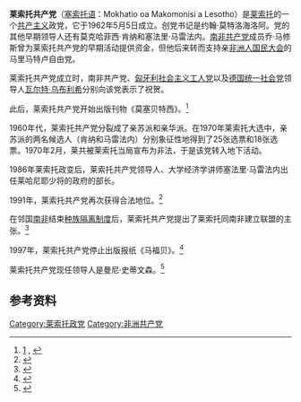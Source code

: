 {{共产党}}
'''莱索托共产党'''（[[塞索托语|塞索托语]]：Mokhatio oa Makomonisi a Lesotho）是[[莱索托|莱索托]]的一个[[共产主义|共产主义]]政党，它于1962年5月5日成立。创党书记是约翰·莫特洛海洛阿。党的其他早期领导人还有莫克哈菲西·肯纳和塞法里·马雷法内。[[南非共产党|南非共产党]]成员乔·马修斯曾为莱索托共产党的早期活动提供资金，但他后来转而支持亲[[非洲人国民大会|非洲人国民大会]]的马里马特卢自由党。

莱索托共产党成立时，南非共产党、[[匈牙利社会主义工人党|匈牙利社会主义工人党]]以及[[德国统一社会党|德国统一社会党]]领导人[[瓦尔特·乌布利希|瓦尔特·乌布利希]]分别向该党表示了祝贺。

此后，莱索托共产党开始出版刊物《莫塞贝特西》。<ref>[http://www.sacp.org.za/main.php?include=pubs/acommunist/1962/issue10.html] {{Wayback|url=http://www.sacp.org.za/main.php?include=pubs%2Facommunist%2F1962%2Fissue10.html |date=20120205041813 }}, {{cite web |url=http://www.eisa.org.za/PDF/rr23.pdf |title=存档副本 |accessdate=2007-02-07 |deadurl=yes |archiveurl=https://web.archive.org/web/20060924184034/http://www.eisa.org.za/PDF/rr23.pdf |archivedate=2006-09-24 }}</ref>

1960年代，莱索托共产党分裂成了亲苏派和亲华派。在1970年莱索托大选中，亲苏派的两名候选人（肯纳和马雷法内）分别象征性地得到了25张选票和18张选票。1970年2月，莱共被莱索托当局宣布为非法，于是该党转入地下活动。

1986年莱索托政变后，莱索托共产党领导人、大学经济学讲师塞法里·马雷法内出任莱哈尼耶少将的政府的部长。

1991年，莱索托共产党再次获得合法地位。<ref>{{Cite web |url=http://www.eisa.org.za/PDF/rr23.pdf |title=cover research report opt 1<!--Bot-generated title--> |access-date=2014-12-24 |archive-date=2006-09-24 |archive-url=https://web.archive.org/web/20060924184034/http://www.eisa.org.za/PDF/rr23.pdf |dead-url=no }}</ref>

在邻国[[南非|南非]]结束[[南非种族隔离制度|种族隔离制度]]后，莱索托共产党提出了莱索托同南非建立联盟的主张。<ref>{{Cite web |url=http://www.trc.org.ls/events/events19.954.htm |title=Summary of Events in Lesotho - 3rd quarter 1995<!--Bot-generated title--> |access-date=2014-12-24 |archive-date=2007-09-27 |archive-url=https://web.archive.org/web/20070927202624/http://www.trc.org.ls/events/events19.954.htm |dead-url=no }}</ref>

1997年，莱索托共产党停止出版报纸《马福贝》。<ref>{{Cite web |url=http://www.trc.org.ls/events/events20.011.htm |title=Summary of Events in Lesotho - 1st quarter 2001<!--Bot-generated title--> |access-date=2014-12-24 |archive-date=2007-09-27 |archive-url=https://web.archive.org/web/20070927201815/http://www.trc.org.ls/events/events20.011.htm |dead-url=no }}</ref>

莱索托共产党现任领导人是曼尼·史蒂文森。<ref>{{Cite web |url=http://www.lesotho.gov.ls/articles/Lesotho%20Political%20Parties-%20Vision%202020.htm |title=LESOTHO POLITICAL PARTIES RECOMMIT TO NATIONAL VISION 2020<!--Bot-generated title--> |access-date=2014-12-24 |archive-date=2007-09-30 |archive-url=https://web.archive.org/web/20070930020130/http://www.lesotho.gov.ls/articles/Lesotho%20Political%20Parties-%20Vision%202020.htm |dead-url=no }}</ref>

== 参考资料 ==
{{Reflist}}

[[Category:莱索托政党|Category:莱索托政党]]
[[Category:非洲共产党|Category:非洲共产党]]